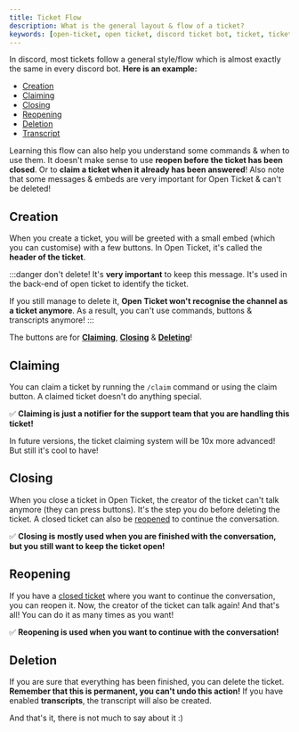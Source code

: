 ```yaml
---
title: Ticket Flow
description: What is the general layout & flow of a ticket?
keywords: [open-ticket, open ticket, discord ticket bot, ticket, ticket flow, flow, claim, ticket claiming]
---
```


In discord, most tickets follow a general style/flow which is almost exactly the same in every discord bot.
**Here is an example:**
- [Creation](#creation)
- [Claiming](#claiming)
- [Closing](#closing)
- [Reopening](#reopening)
- [Deletion](#deletion)
- [Transcript](#transcript)

Learning this flow can also help you understand some commands & when to use them.
It doesn't make sense to use **reopen before the ticket has been closed**.
Or to **claim a ticket when it already has been answered**!
Also note that some messages & embeds are very important for Open Ticket & can't be deleted!

## Creation
When you create a ticket, you will be greeted with a small embed (which you can customise) with a few buttons. In Open Ticket, it's called the **header of the ticket**.
<GoodImage src="/img/docs-v3/core/firstmsg.png" size="60%"></GoodImage>

:::danger don't delete!
It's <ColorText color="red">**very important**</ColorText> to keep this message. It's used in the back-end of open ticket to identify the ticket.

If you still manage to delete it, <ColorText color="red">**Open Ticket won't recognise the channel as a ticket anymore**</ColorText>. As a result, you can't use commands, buttons & transcripts anymore!
:::

The buttons are for **[Claiming](#claiming)**, **[Closing](#closing)** & **[Deleting](#deletion)**!

## Claiming
You can claim a ticket by running the `/claim` command or using the claim button.
A claimed ticket doesn't do anything special.

✅ **Claiming is just a notifier for the support team that you are handling this ticket!**

<GoodImage src="/img/docs-v3/core/firstmsg_claimed.png" size="60%"></GoodImage>

In future versions, the ticket claiming system will be 10x more advanced! But still it's cool to have!

## Closing
When you close a ticket in Open Ticket, the creator of the ticket can't talk anymore (they can press buttons).
It's the step you do before deleting the ticket. A closed ticket can also be [reopened](#reopening) to continue the conversation.

✅ **Closing is mostly used when you are finished with the conversation, but you still want to keep the ticket open!**

<GoodImage src="/img/docs-v3/commands/close.png" size="50%"></GoodImage>

## Reopening
If you have a [closed ticket](#closing) where you want to continue the conversation, you can reopen it.
Now, the creator of the ticket can talk again! And that's all! You can do it as many times as you want!

✅ **Reopening is used when you want to continue with the conversation!**

<GoodImage src="/img/docs-v3/commands/reopen.png" size="50%"></GoodImage>

## Deletion
If you are sure that everything has been finished, you can delete the ticket. <ColorText color="red">**Remember that this is permanent, you can't undo this action!**</ColorText>
If you have enabled <InlineLink isdoc="true" url="docs/system/transcripts">**transcripts**</InlineLink>, the transcript will also be created.

And that's it, there is not much to say about it :)
<GoodImage src="/img/docs-v3/commands/delete.png" size="50%"></GoodImage>